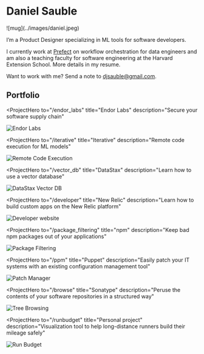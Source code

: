 

<SEO title="Home" />

# Daniel Sauble

<div class="mug">
  ![mug](../images/daniel.jpeg)
</div>

I&rsquo;m a Product Designer specializing in ML tools for software developers.

I currently work at <a href="https://prefect.io" target="_blank">Prefect</a> on workflow orchestration for data engineers and am also a teaching faculty for software engineering at the Harvard Extension School.
More details in my <Link to="/resume">resume</Link>.

Want to work with me? Send a note to <a href="mailto:djsauble@gmail.com">djsauble@gmail.com</a>.

## Portfolio

<ProjectHero
  to="/endor_labs"
  title="Endor Labs"
  description="Secure your software supply chain"
>
  ![Endor Labs](../images/endor_labs/05_dependency_graph.png)
</ProjectHero>

<ProjectHero
  to="/iterative"
  title="Iterative"
  description="Remote code execution for ML models"
>
  ![Remote Code Execution](../images/iterative/04_remote_code_execution.png)
</ProjectHero>

<ProjectHero
  to="/vector_db"
  title="DataStax"
  description="Learn how to use a vector database"
>
  ![DataStax Vector DB](../images/vector_db/01_new_landing_page.png)
</ProjectHero>

<ProjectHero
  to="/developer"
  title="New Relic"
  description="Learn how to build custom apps on the New Relic platform"
>
  ![Developer website](../images/developer/home_page_dark_mode.png)
</ProjectHero>

<ProjectHero
  to="/package_filtering"
  title="npm"
  description="Keep bad npm packages out of your applications"
>
  ![Package Filtering](../images/package_filtering/admin.png)
</ProjectHero>

<ProjectHero
  to="/ppm"
  title="Puppet"
  description="Easily patch your IT systems with an existing configuration
        management tool"
>
  ![Patch Manager](../images/ppm/patch_manager.png)
</ProjectHero>

<ProjectHero
  to="/browse"
  title="Sonatype"
  description="Peruse the contents of your software repositories in a structured way"
>
  ![Tree Browsing](../images/browse/tree_browsing.png)
</ProjectHero>

<ProjectHero
  to="/runbudget"
  title="Personal project"
  description="Visualization tool to help long-distance runners build their mileage
        safely"
>
  ![Run Budget](../images/runbudget/forrest_cruise.png)
</ProjectHero>